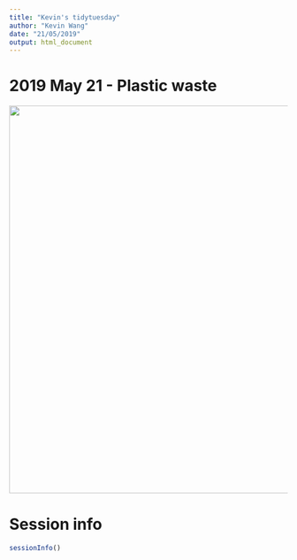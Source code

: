 ```yaml
---
title: "Kevin's tidytuesday"
author: "Kevin Wang"
date: "21/05/2019"
output: html_document
---
```


# 2019 May 21 - Plastic waste

<img src="2019_05_21/gdp_growth_vs_plastic_per_cap.gif" width="700" height="700" />


# Session info

```r
sessionInfo()
```

